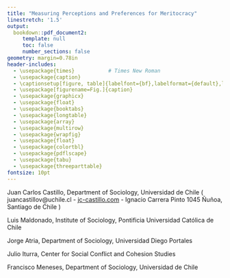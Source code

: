 ---
title: "Measuring Perceptions and Preferences for Meritocracy"
linestretch: '1.5'
output:
  bookdown::pdf_document2:
     template: null
     toc: false
     number_sections: false
geometry: margin=0.78in
header-includes:
  - \usepackage{times}           # Times New Roman
  - \usepackage{caption}
  - \captionsetup[figure, table]{labelfont={bf},labelformat={default},labelsep=period}
  - \usepackage[figurename=Fig.]{caption}
  - \usepackage{graphicx}
  - \usepackage{float}
  - \usepackage{booktabs}
  - \usepackage{longtable}
  - \usepackage{array}
  - \usepackage{multirow}
  - \usepackage{wrapfig}
  - \usepackage{float}
  - \usepackage{colortbl}
  - \usepackage{pdflscape}
  - \usepackage{tabu}
  - \usepackage{threeparttable}
fontsize: 10pt
---


Juan Carlos Castillo, Department of Sociology, Universidad de Chile (
juancastillov@uchile.cl - [jc-castillo.com](https://juancarloscastillo.github.io/jc-castillo/) -  Ignacio Carrera Pinto 1045 Ñuñoa, Santiago de Chile )


Luis Maldonado, Institute of Sociology, Pontificia Universidad Católica de Chile

Jorge Atria, Department of Sociology, Universidad Diego Portales

Julio Iturra, Center for Social Conflict and Cohesion Studies

Francisco Meneses, Department of Sociology, Universidad de Chile
